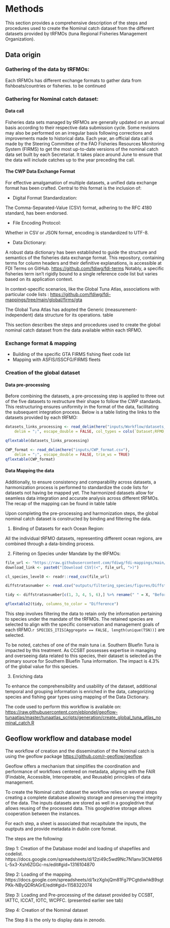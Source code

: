 # Methods

<!-- The Methods should include detailed text describing any steps or procedures used in producing the data, including full descriptions of the experimental design, data acquisition and any computational processing. See [the detailed section in our submission guidelines](https://www.nature.com/sdata/publish/submission-guidelines#sec-5) for advice on writing a transparent and reproducible methods section. Related methods should be grouped under corresponding subheadings where possible, and methods should be described in enough detail to allow other researchers to interpret and repeat, if required, the full study. Specific data outputs should be explicitly referenced via data citation (see Data Records and Citing Data, below). -->

<!-- Authors should cite previous descriptions of the methods under use, but ideally the method descriptions should be complete enough for others to understand and reproduce the methods and processing steps without referring to associated publications. There is no limit to the length of the Methods section. -->

This section provides a comprehensive description of the steps and procedures used to create the Nominal catch dataset from the different datasets provided by tRFMOs (tuna Regional Fisheries Management Organization).

## Data origin

### Gathering of the data by tRFMOs:

Each tRFMOs has different exchange formats to gather data from fishboats/countries or fisheries. to be continued

### Gathering for Nominal catch dataset:

#### Data call

Fisheries data sets managed by tRFMOs are generally updated on an annual basis according to their respective data submission cycle. Some revisions may also be performed on an irregular basis following corrections and improvements made to historical data. Each year, an official data call is made by the Steering Committee of the FAO Fisheries Resources Monitoring System (FIRMS) to get the most up-to-date versions of the nominal catch data set built by each Secretariat. It takes place around June to ensure that the data will include catches up to the year preceding the call.

#### The CWP Data Exchange Format

For effective amalgamation of multiple datasets, a unified data exchange format has been crafted. Central to this format is the inclusion of:

-   Digital Format Standardization:

The Comma-Separated-Value (CSV) format, adhering to the RFC 4180 standard, has been endorsed.

-   File Encoding Protocol:

Whether in CSV or JSON format, encoding is standardized to UTF-8.

-   Data Dictionary:

A robust data dictionary has been established to guide the structure and semantics of the fisheries data exchange format. This repository, containing terms for column headers and their definitive explanations, is accessible at FDI Terms on GitHub. <https://github.com/fdiwg/fdi-terms> Notably, a specific fisheries term isn't rigidly bound to a single reference code list but varies based on its application context.

In context-specific scenarios, like the Global Tuna Atlas, associations with particular code lists : <https://github.com/fdiwg/fdi-mappings/tree/main/global/firms/gta>

The Global Tuna Atlas has adopted the Generic (measurement-independent) data structure for its operations. \ref table

This section describes the steps and procedures used to create the global nominal catch dataset from the data available within each tRFMO.

### Exchange format & mapping

-   Building of the specific GTA FIRMS fishing fleet code list
-   Mapping with ASFIS/ISSCFG/FIRMS fleets

### Creation of the global dataset

#### Data pre-processing

Before combining the datasets, a pre-processing step is applied to three out of the five datasets to restructure their shape to follow the CWP standards. This restructuring ensures uniformity in the format of the data, facilitating the subsequent integration process. Below is a table listing the links to the datasets provided by each tRFMO:

```r
datasets_links_processing <- read_delim(here("inputs/Workflow/datasets_links_processing.csv"),
    delim = ";", escape_double = FALSE, col_types = cols(`Dataset;RFMO;Link to downolad;Pre-processing function;Comments` = col_character()), trim_ws = TRUE)
```

```r
qflextable(datasets_links_processing)
```

```r
CWP_format <- read_delim(here("inputs/CWP_format.csv"), 
    delim = ";", escape_double = FALSE, trim_ws = TRUE)
qflextable(CWP_format)
```

#### Data Mapping the data

Additionally, to ensure consistency and comparability across datasets, a harmonization process is performed to standardize the code lists for datasets not having be mapped yet. The harmonized datasets allow for seamless data integration and accurate analysis across different tRFMOs. The recap of the mapping can be found in table \ref table

Upon completing the pre-processing and harmonization steps, the global nominal catch dataset is constructed by binding and filtering the data.

1.  Binding of Datasets for each Ocean Region:

All the individual tRFMO datasets, representing different ocean regions, are combined through a data-binding process.

2.  Filtering on Species under Mandate by the tRFMOs:

```r

file_url <- "https://raw.githubusercontent.com/fdiwg/fdi-mappings/main/cross-term/codelist_mapping_source_authority_species.csv"
download_link <- paste0("[Download CSV](<", file_url, ">)")

cl_species_level0 <- readr::read_csv(file_url)


```

```r

diffstratasnumber <- read.csv("outputs/filtering_species/figures/Diffstratas/Comparison.of.number.of.stratas.between.the.two.datasets.csv")

tidy <- diffstratasnumber[c(1, 3, 4, 5, 6),] %>% rename(" " = X, "Before filtering" = "Before.filtering", "After filtering" = "After.filtering")

qflextable2(tidy, columns_to_color = "Difference")

```

This step involves filtering the data to retain only the information pertaining to species under the mandate of the tRFMOs. The retained species are selected to align with the specific conservation and management goals of each tRFMO.`r SPECIES_ITIS[Aggregate == FALSE, length(unique(TSN))]` are selected.


To be noted, catches of one of the main tuna i.e. Southern Bluefin Tuna is impacted by this treatment. As CCSBT possesses expertise in managing and overseeing data related to this species, their dataset is selected as the primary source for Southern Bluefin Tuna information. The impact is 4.3% of the global value for this species. 

3. Enriching data

To enhance the comprehensibility and usability of the dataset, additional temporal and grouping information is enriched in the data, categorizing species and fishing gear types using mapping of the Data Dictionary.

The code used to perform this workflow is available on: [https://raw.githubusercontent.com/eblondel/geoflow-tunaatlas/master/tunaatlas_scripts/generation/create_global_tuna_atlas_nominal_catch.R](#0){.uri}

## Geoflow workflow and database model

The workflow of creation and the dissemination of the Nominal catch is using the geoflow package <https://github.com/r-geoflow/geoflow>.

Geoflow offers a mechanism that simplifies the coordination and performance of workflows centered on metadata, aligning with the FAIR (Findable, Accessible, Interoperable, and Reusable) principles of data management.

To create the Nominal catch dataset the workflow relies on several steps creating a complete database allowing storage and preserving the integrity of the data. The inputs datasets are stored as well in a googledrive that allows reusing of the processed data. This googledrive storage allows cooperation between the instances. 

For each step, a sheet is associated that recapitulate the inputs, the ouptputs and provide metadata in dublin core format. 

The steps are the following: 

Step 1: Creation of the Database model and loading of shapefiles and codelist.
https://docs.google.com/spreadsheets/d/12zi49c5wd9Nc7N1anv3lCM4f66L-5x3-Xsh6ZGGc-ns/edit#gid=1316104870

Step 2: Loading of the mapping. https://docs.google.com/spreadsheets/d/1xzXgIxjQm81Fg7PCgtdiwhkB9sgtPKk-NByQDRtAGrE/edit#gid=1158322074

Step 3: Loading and Pre-processing of the dataset provided by CCSBT, IATTC, ICCAT, IOTC, WCPFC. (presented earlier see tab)

Step 4: Creation of the Nominal dataset

The Step 8 is the only to display data in zenodo.




